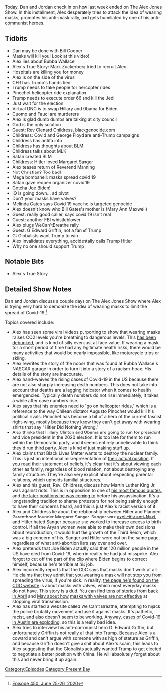 {{Episode
    | title             = June 25-26, 2020
    | caption           = [https://knowledgefight.libsyn.com/450-june-25-26-2020 Listen to this episode on Libsyn]
    | episodeNumber     = 450
    | length            = 01:46:23
    | airDate           = June 29, 2020
    | coverageStartDate = June 25, 2020
    | coverageEndDate   = June 26, 2020
    | episodeType       = [[:Category:Present Day|Present Day]]
    | appearance        = [[Bubba Wallace]], [[Agusto Pinochet]], [[Andrew Cuomo]], [[Anthony Fauci]], [[Clenard Childress]], [[George Floyd]], [[Hitler]], [[Margaret Sanger]], [[Joe Biden]], [[Melinda Gates]], [[Mary Ann Maxwell Gates]], [[G Edward Griffin]]
    | oocDrop           = I wanna depopulate you
    | previousEpisode   = [[449: June 23-24, 2020]]
    | nextEpisode       = [[451: June 29-30, 2020]]
}}

{{Stub}}

Today, Dan and Jordan check in on how last week ended on The Alex Jones Show. In this installment, Alex desperately tries to attack the idea of wearing masks, promotes his anti-mask rally, and gets humiliated by one of his anti-communist heroes.

==Tidbits==

*Dan may be done with Bill Cooper
*Masks will kill you! Look at this video!
*Alex lies about Bubba Wallace
*Alex's True Story: Mark Zuckerberg tried to recruit Alex
*Hospitals are killing you for money
*Alex is on the side of the virus
*CFR has Trump's hands tied
*Trump needs to take people for helicopter rides
*Pinochet helicopter ride explanation
*Trump needs to execute order 66 and kill the Jedi
*Just wait for the election
*Virtual DNC is to swap Hillary and Obama for Biden
*Cuomo and Fauci are murderers
*Alex is glad dumb dumbs are talking at city council
*God is the only solution
*Guest: Rev Clenard Childress, blackgenocide.com
*Childress: Covid and George Floyd are anti-Trump campaigns
*Childress has antifa info
*Childress has thoughts about BLM
*Childress talks about MLK
*Satan created BLM
*Childress: Hitler loved Margaret Sanger
*Alex teases return of Reverend Manning
*Not Christian? Too bad!
*Mega bombshell: masks spread covid 19
*Satan gave reopen organizer covid 19
*Gotcha Joe Biden!
*IQ is going down... ad pivot
*Don't your masks have valves?
*Melinda Gates says Covid 19 vaccine is targeted genocide
*Alex doesn't know who Bill Gates's mother is (Mary Ann Maxwell)
*Guest: really good caller, says covid 19 isn't real
*Guest: another FBI whistleblower
*Alex plugs WeCan'tBreathe rally
*Guest: G Edward Griffin, not a fan of Trump
*G: Globalists want Trump to win
*Alex invalidates everything, accidentally calls Trump Hitler
*Why no one should support Trump

==Notable Bits==

*Alex's True Story

==Detailed Show Notes==

Dan and Jordan discuss a couple days on The Alex Jones Show where Alex is trying very hard to demonize the idea of wearing masks to limit the spread of Covid-19.<ref>[https://knowledgefight.com/research/2020/7/19/episode-450-june-25-26-2020 Episode 450: June 25-26, 2020]</ref>

Topics covered include:

*Alex has seen some viral videos purporting to show that wearing masks raises CO2 levels you're breathing to dangerous levels. This [https://www.snopes.com/fact-check/masks-dangerous-health/ has been debunked], and is kind of silly even just at face value. If wearing a mask for a short period of time had any legitimate health risks, there would be many activities that would be nearly impossible, like motorcycle trips or skiing.
*Alex rewrites the story of the noose that was found at Bubba Wallace's NASCAR garage in order to turn it into a story of a racism-hoax. His details of the story are inaccurate.
*Alex hand-waives the rising cases of Covid-19 in the US because there are not also sharply increasing death numbers. This does not take into account that deaths are a lagging indicator when it comes to health emergencies. Typically death numbers do not rise immediately, it takes a while after case numbers rise.
*Alex says that his enemies need to "go on helicopter rides," which is a reference to the way Chilean dictator Augusto Pinochet would kill his political rivals. Pinochet has become a bit of a hero of the current fascist right-wing, mostly because they know they can't get away with wearing shirts that say "Hitler Did Nothing Wrong."
*Alex thinks that Hillary Clinton and Obama are going to run for president and vice president in the 2020 election. It is too late for them to run within the Democratic party, and it seems entirely unbelievable to think they'd run third party. Alex is kind of just making stuff up.
*Alex claims that Black Lives Matter wants to destroy the nuclear family. This is just an intentional misrepresentation of [https://www.mediamatters.org/black-lives-matter/right-wing-media-claim-black-lives-matter-advocates-against-family-through their actual position]. If you read their statement of beliefs, it's clear that it's about viewing each other as family, regardless of blood relation, not about destroying any family structure. They're also very explicit about respecting parental relations, which upholds familial structures.
*Alex and his guest, Rev. Childress, discuss how Martin Luther King Jr. was against riots. This is in opposition to one of [https://time.com/3838515/baltimore-riots-language-unheard-quote/ his most famous quotes], and [https://timeline.com/by-the-end-of-his-life-martin-luther-king-realized-the-validity-of-violence-4de177a8c87b the later positions he was coming to] before his assassination. It's a longstanding tradition to shame protesters for not being saintly enough to have their concerns heard, and this is just Alex's racist version of it.
*Alex and Childress lie about the relationship between Hitler and Planned Parenthood founder Margaret Sanger. Sanger was [https://www.nyu.edu/projects/sanger/articles/sanger-hitler_equation.php explicitly anti-Nazi], and Hitler hated Sanger because she worked to increase access to birth control. If all the Aryan women were able to make their own decisions about reproduction, it would hurt the growth of the Third Reich, which was a big concern of his. Sanger and Hitler were not on the same page, regardless of what anti-abortion liars say over and over.
*Alex pretends that Joe Biden actually said that 120 million people in the US have died from Covid-19, when in reality he had just misspoke. Alex forgot to cut off the part of the clip where Biden begins to correct himself, because he's terrible at his job.
*Alex incorrectly reports that the CDC says that masks don't work at all. He claims that they admit that you wearing a mask will not stop you from spreading the virus, if you're sick. In reality, [https://www.cdc.gov/coronavirus/2019-ncov/prevent-getting-sick/cloth-face-cover.html the page he's found on the CDC website] is about masks with valves, which most everyday masks do not have. This story is a dud. You can find [https://www.insider.com/masks-with-a-breathable-valve-are-useless-experts-warn-2020-5 tons of stories] from [https://www.dailymail.co.uk/health/article-8266171/Bay-Area-says-masks-valves-not-acceptable-face-protection-amid-coronavirus-pandemic.html back in April] and [https://www.bostonglobe.com/2020/05/27/nation/wearing-face-mask-with-valve-it-might-be-time-find-something-else-some-experts-say/ May about how] [https://www.fastcompany.com/90496717/what-is-a-mask-valve-and-why-are-cities-banning-them masks with valves are not effective] at stopping viral transmission.
*Alex has started a website called We Can't Breathe, attempting to hijack the police brutality movement and use it against masks. It's pathetic, racist, and also doesn't seem to be working. Anyway, [https://www.statesman.com/news/20200627/adler-austin-has-nationrsquos-highest-7-day-metro-positivity-rate-of-coronavirus-tests?fbclid=IwAR3eVRaU0q5ar41HreYzSjKRrLTQP_pi8Df5mfqOQUHa_fdp_ssduAK9d5Q&utm_medium=referral&utm_source=web_push cases of Covid-19 in Austin are exploding], so this is a really bad idea.
*Alex tries to interview his anti-communist hero G. Edward Griffin, but unfortunately Griffin is not really all that into Trump. Because Alex is a coward and can't argue with someone with as high of stature as Griffin, and because Griffin doesn't give a shit about Alex's scam, this leads to Alex suggesting that the Globalists actually wanted Trump to get elected to negotiate a better position with China. He will absolutely forget about this and never bring it up again.

[[Category:Episodes]]
[[Category:Present Day]]